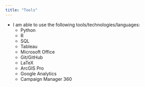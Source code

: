 ```yaml
---
title: "Tools"
---
```


* I am able to use the following tools/technologies/languages:
  + Python
  + R
  + SQL
  + Tableau
  + Microsoft Office
  + Git/GitHub
  + LaTeX
  + ArcGIS Pro
  + Google Analytics
  + Campaign Manager 360
  